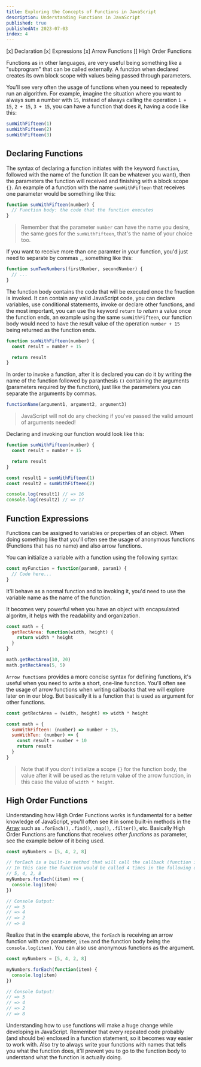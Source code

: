 ```yaml
---
title: Exploring the Concepts of Functions in JavaScript
description: Understanding Functions in JavaScript
published: true
publishedAt: 2023-07-03
index: 4
---
```


[x] Declaration
[x] Expressions
[x] Arrow Functions
[] High Order Functions

Functions as in other languages, are very useful being something like a "subprogram" that can be called externally. A function when declared creates its own block scope with values being passed through parameters.

You'll see very often the usage of functions when you need to repeatedly run an algorithm. For example, imagine the situation where you want to always sum a number with `15`, instead of always calling the operation `1 + 15`, `2 + 15`, `3 + 15`, you can have a function that does it, having a code like this:

```js
sumWithFifteen(1)
sumWithFifteen(2)
sumWithFifteen(3)
```

## Declaring Functions
The syntax of declaring a function initiates with the keyword `function`, followed with the name of the function (It can be whatever you want), then the parameters the function will received and finishing with a block scope `{}`. An example of a function with the name `sumWithFifteen` that receives one parameter would be something like this:

```js
function sumWithFifteen(number) {
  // Function body: the code that the function executes
}
```

> Remember that the parameter `number` can have the name you desire, the same goes for the `sumWithFifteen`, that's the name of your choice too.

If you want to receive more than one paramter in your function, you'd just need to separate by commas `,`, something like this:

```js
function sumTwoNumbers(firstNumber, secondNumber) {
  // ...
}
```

The function body contains the code that will be executed once the fnuction is invoked. It can contain any valid JavaScript code, you can declare variables, use conditional statements, invoke or declare other functions, and the most important, you can use the keyword `return` to *return* a value once the function ends, an example using the same `sumWithFifteen`, our function body would need to have the result value of the operation `number + 15` being returned as the function ends.

```js
function sumWithFifteen(number) {
  const result = number + 15

  return result
}
```

In order to invoke a function, after it is declared you can do it by writing the name of the function followed by paranthesis `()` containing the arguments (parameters required by the function), just like the parameters you can separate the arguments by commas.

```js
functionName(argument1, argument2, argument3)
```

> JavaScript will not do any checking if you've passed the valid amount of arguments needed!

Declaring and invoking our function would look like this:

```js
function sumWithFifteen(number) {
  const result = number + 15

  return result
}

const result1 = sumWithFifteen(1)
const result2 = sumWithFifteen(2)

console.log(result1) // => 16
console.log(result2) // => 17
```

## Function Expressions
Functions can be assigned to variables or properties of an object. When doing something like that you'll often see the usage of anonymous functions (Functions that has no name) and also arrow functions.

You can initialize a variable with a function using the following syntax:

```js
const myFunction = function(param0, param1) {
  // Code here...
}
```

It'll behave as a normal function and to invoking it, you'd need to use the variable name as the name of the function.

It becomes very powerful when you have an object with encapsulated algoritm, it helps with the readability and organization. 

```js
const math = {
  getRectArea: function(width, height) {
    return width * height
  }
}

math.getRectArea(10, 20)
math.getRectArea(5, 5)
```

`Arrow functions` provides a more concise syntax for defining functions, it's useful when you need to write a short, one-line function. You'll often see the usage of arrow functions when writing callbacks that we will explore later on in our blog. But basically it is a function that is used as argument for other functions.

```js
const getRectArea = (width, height) => width * height

const math = {
  sumWithFifteen: (number) => number + 15,
  sumWithTen: (number) => {
    const result = number + 10
    return result
  }
}
```

> Note that if you don't initialize a scope `{}` for the function body, the value after it will be used as the return value of the arrow function, in this case the value of `width * height`.

## High Order Functions
Understanding how High Order Functions works is fundamental for a better knowledge of JavaScript, you'll often see it in some built-in methods in the [Array](https://fagnersales.vercel.app/arrays-and-objects-in-javascript) such as `.forEach()`, `.find()`, `.map()`, `.filter()`, etc.
Basically High Order Functions are functions that receives *other functions* as parameter, see the example below of it being used.

```js
const myNumbers = [5, 4, 2, 8]

// forEach is a built-in method that will call the callback (function in the argument) for each value in the list
// In this case the function would be called 4 times in the following order:
// 5, 4, 2, 8
myNumbers.forEach((item) => {
  console.log(item)
})

// Console Output:
// => 5
// => 4
// => 2
// => 8
```

Realize that in the example above, the `forEach` is receiving an arrow function with one parameter, `item` and the function body being the `console.log(item)`. You can also use anonymous functions as the argument.

```js
const myNumbers = [5, 4, 2, 8]

myNumbers.forEach(function(item) {
  console.log(item)
})

// Console Output:
// => 5
// => 4
// => 2
// => 8
```

Understanding how to use functions will make a huge change while developing in JavaScript. Remember that every repeated code probably (and should be) enclosed in a function statement, so it becomes way easier to work with. Also try to always write your functions with names that tells you what the function does, it'll prevent you to go to the function body to understand what the function is actually doing.